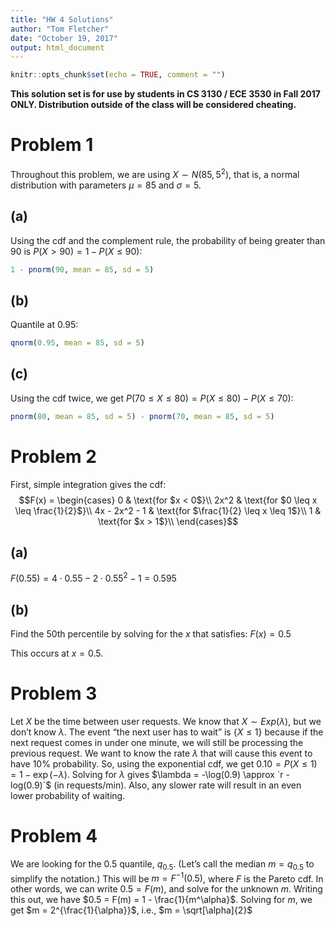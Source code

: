```yaml
---
title: "HW 4 Solutions"
author: "Tom Fletcher"
date: "October 19, 2017"
output: html_document
---
```

```r
knitr::opts_chunk$set(echo = TRUE, comment = "")
```


__This solution set is for use by students in CS 3130 / ECE 3530 in Fall 2017 ONLY. Distribution outside of the class will be considered cheating.__

# Problem 1

Throughout this problem, we are using $X \sim N(85, 5^2)$, that is,
a normal distribution with parameters $\mu = 85$ and $\sigma = 5$.

## (a)

Using the cdf and the complement rule, the probability of being greater than 90 is $P(X > 90) = 1 - P(X \leq 90)$:

```r
1 - pnorm(90, mean = 85, sd = 5)
```

## (b)

Quantile at 0.95:

```r
qnorm(0.95, mean = 85, sd = 5)
```

## (c)

Using the cdf twice, we get $P(70 \leq X \leq 80) = P(X \leq 80) - P(X \leq 70)$:

```r
pnorm(80, mean = 85, sd = 5) - pnorm(70, mean = 85, sd = 5)
```

# Problem 2

First, simple integration gives the cdf:
$$F(x) =
\begin{cases}
0 & \text{for $x < 0$}\\
2x^2 & \text{for $0 \leq x \leq \frac{1}{2}$}\\
4x - 2x^2 - 1 & \text{for $\frac{1}{2} \leq x \leq 1$}\\
1 & \text{for $x > 1$}\\
\end{cases}$$

## (a)
$F(0.55) = 4 \cdot 0.55 - 2 \cdot 0.55^2 - 1 = 0.595$

## (b)
Find the 50th percentile by solving for the $x$ that satisfies:
$F(x) = 0.5$

This occurs at $x = 0.5$.


# Problem 3

Let $X$ be the time between user requests. We know that $X \sim
\mathit{Exp}(\lambda)$, but we don't know $\lambda$. The event "the next user has to wait" is $\{X \leq 1\}$ because if the next request comes in under one minute, we will still be processing the previous request. We want to know the rate $\lambda$ that will cause this event to have 10\% probability. So, using the exponential cdf, we get $0.10 = P(X \leq 1) = 1 - \exp(-\lambda)$. Solving for $\lambda$ gives $\lambda = -\log(0.9) \approx `r -log(0.9)`$ (in requests/min). Also, any slower rate will result in an even lower probability of waiting.


# Problem 4

We are looking for the $0.5$ quantile, $q_{0.5}$. (Let's call the median
$m = q_{0.5}$ to simplify the notation.) This will be $m = F^{-1}(0.5)$, where
$F$ is the Pareto cdf. In other words, we can write $0.5 = F(m)$, and solve for
the unknown $m$. Writing this out, we have $0.5 = F(m) = 1 -
\frac{1}{m^\alpha}$. Solving for $m$, we get $m = 2^{\frac{1}{\alpha}}$, i.e.,
$m = \sqrt[\alpha]{2}$
